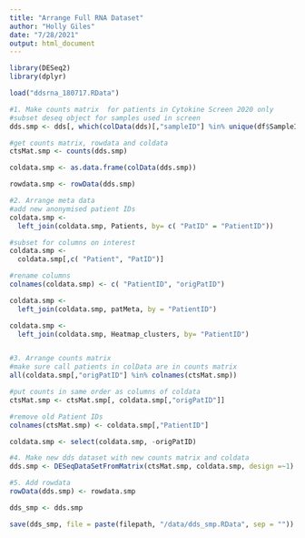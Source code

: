 ```yaml
---
title: "Arrange Full RNA Dataset"
author: "Holly Giles"
date: "7/28/2021"
output: html_document
---
```


```r
library(DESeq2)
library(dplyr)

load("ddsrna_180717.RData")
```


```r

#1. Make counts matrix  for patients in Cytokine Screen 2020 only
#subset deseq object for samples used in screen
dds.smp <- dds[, which(colData(dds)[,"sampleID"] %in% unique(df$SampleID))]

#get counts matrix, rowdata and coldata  
ctsMat.smp <- counts(dds.smp)

coldata.smp <- as.data.frame(colData(dds.smp))

rowdata.smp <- rowData(dds.smp)

#2. Arrange meta data
#add new anonymised patient IDs
coldata.smp <- 
  left_join(coldata.smp, Patients, by= c( "PatID" = "PatientID"))

#subset for columns on interest
coldata.smp <-
  coldata.smp[,c( "Patient", "PatID")]

#rename columns
colnames(coldata.smp) <- c( "PatientID", "origPatID")

coldata.smp <- 
  left_join(coldata.smp, patMeta, by = "PatientID") 

coldata.smp <- 
  left_join(coldata.smp, Heatmap_clusters, by= "PatientID")


#3. Arrange counts matrix
#make sure call patients in colData are in counts matrix
all(coldata.smp[,"origPatID"] %in% colnames(ctsMat.smp))

#put counts in same order as columns of coldata
ctsMat.smp <- ctsMat.smp[, coldata.smp[,"origPatID"]]

#remove old Patient IDs
colnames(ctsMat.smp) <- coldata.smp[,"PatientID"]

coldata.smp <- select(coldata.smp, -origPatID)

#4. Make new dds dataset with new counts matrix and coldata
dds.smp <- DESeqDataSetFromMatrix(ctsMat.smp, coldata.smp, design =~1)

#5. Add rowdata
rowData(dds.smp) <- rowdata.smp

dds_smp <- dds.smp

save(dds_smp, file = paste(filepath, "/data/dds_smp.RData", sep = ""))

```